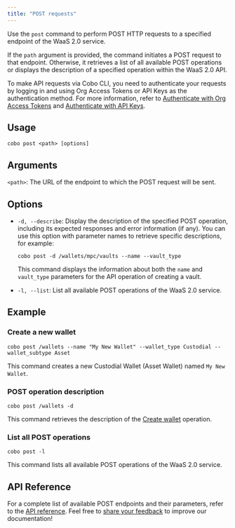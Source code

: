 ```yaml
---
title: "POST requests"
---
```


Use the `post` command to perform POST HTTP requests to a specified endpoint of the WaaS 2.0 service. 

If the  `path` argument is provided, the command initiates a POST request to that endpoint. Otherwise, it retrieves a list of all available POST operations or displays the description of a specified operation within the WaaS 2.0 API.

<Note>To make API requests via Cobo CLI, you need to authenticate your requests by logging in and using Org Access Tokens or API Keys as the authentication method. For more information, refer to [Authenticate with Org Access Tokens](/v2/developer-tools/cobo-cli/login-and-authentication#authenticate-with-org-access-tokens) and [Authenticate with API Keys](/v2/developer-tools/cobo-cli/login-and-authentication#authenticate-with-api-keys).</Note>

## Usage

```shell
cobo post <path> [options]
``` 

## Arguments
`<path>`: The URL of the endpoint to which the POST request will be sent.

## Options
- `-d, --describe`: Display the description of the specified POST operation, including its expected responses and error information (if any). You can use this option with parameter names to retrieve specific descriptions, for example:

    ```shell
    cobo post -d /wallets/mpc/vaults --name --vault_type
    ```

    This command displays the information about both the `name` and `vault_type` parameters for the API operation of creating a vault.
- `-l, --list`: List all available POST operations of the WaaS 2.0 service. 

## Example

### Create a new wallet

```shell
cobo post /wallets --name "My New Wallet" --wallet_type Custodial --wallet_subtype Asset
```

This command creates a new Custodial Wallet (Asset Wallet) named `My New Wallet`.

### POST operation description

```shell
cobo post /wallets -d
```

This command retrieves the description of the [Create wallet](/v2/api-references/wallets/create-wallet) operation.

### List all POST operations

```shell
cobo post -l
```

This command lists all available POST operations of the WaaS 2.0 service.

## API Reference

For a complete list of available POST endpoints and their parameters, refer to the [API reference](/v2/api-references).
<Tip>Feel free to [share your feedback](https://forms.zohopublic.com/cobo/form/DocumentFeedbackForm/formperma/QvLOhxJv1_JMsJ-1dleZ8Itb_7rzN-LtgvsDdxosoVI) to improve our documentation!</Tip>